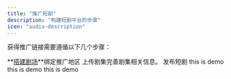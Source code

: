 ```yaml
---
title: "推广短剧"
description: "构建短剧平台的步骤"
icon: "audio-description"
---
```


获得推广链接需要遵循以下几个步骤：

<Steps>
  <Step title="创建剧场">
    **<u>搭建剧场</u>**绑定推广地区
  </Step>
  <Step title="上传短剧">
    上传剧集完善剧集相关信息。
  </Step>
  <Step title="发布短剧">
    发布短剧
  </Step>
  <Step title="创建推广链接">
    this is demo
  </Step>
  <Step title="设置剧集单价">
    this is demo
  </Step>
  <Step title="推广链接充值面板">
    this is demo
  </Step>
</Steps>